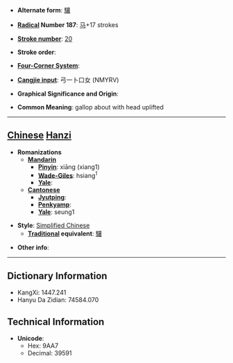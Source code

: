 * '''Alternate form''': [[驤]]

* '''[[Wiktionary:Chinese radical index| Radical]] Number 187''': [[Wiktionary:Chinese radical index 马|马]]+17 strokes

* '''[[Wiktionary:Chinese total strokes index|Stroke number]]''': [[Wiktionary:Chinese total strokes index 20|20]]

* '''Stroke order''': 

* '''[[Wiktionary:Chinese four corner index|Four-Corner System]]''': 

* '''[[Wiktionary:Chinese Cangjie index|Cangjie input]]''': 弓一卜口女 (NMYRV)

* '''Graphical Significance and Origin''': 

* '''Common Meaning''': gallop about with head uplifted

----

== [[Chinese]] [[Hanzi]] ==

* '''Romanizations'''
** '''[[Mandarin]]'''
*** '''[[Pinyin]]''': xiāng (xiang1)
*** '''[[Wade-Giles]]''': hsiang<sup>1</sup>
*** '''[[Yale]]''': 
** '''[[Cantonese]]'''
*** '''[[Jyutping]]''':
*** '''[[Penkyamp]]''': 
*** '''[[Yale]]''': seung1

* '''Style''': [[Simplified Chinese]] 
** '''[[Traditional Chinese|Traditional]] equivalent''': [[驤]]

* '''Other info''': 

----

== Dictionary Information ==

* KangXi: 1447.241
* Hanyu Da Zidian: 74584.070

== Technical Information ==

* '''Unicode''':
** Hex: 9AA7
** Decimal: 39591